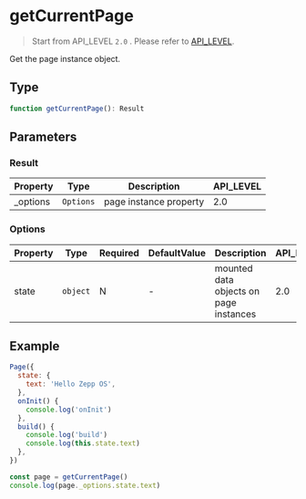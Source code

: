 # getCurrentPage

> Start from API_LEVEL `2.0` . Please refer to [API_LEVEL](../../../../guides/framework/device/compatibility.md).

Get the page instance object.

## Type

```ts
function getCurrentPage(): Result
```

## Parameters

### Result

| Property  | Type                 | Description            | API_LEVEL |
| --------- | -------------------- | ---------------------- | --------- |
| \_options | <code>Options</code> | page instance property | 2.0       |

### Options

| Property | Type                | Required | DefaultValue | Description                            | API_LEVEL |
| -------- | ------------------- | -------- | ------------ | -------------------------------------- | --------- |
| state    | <code>object</code> | N        | -            | mounted data objects on page instances | 2.0       |

## Example

```js title="page.js"
Page({
  state: {
    text: 'Hello Zepp OS',
  },
  onInit() {
    console.log('onInit')
  },
  build() {
    console.log('build')
    console.log(this.state.text)
  },
})

const page = getCurrentPage()
console.log(page._options.state.text)
```
